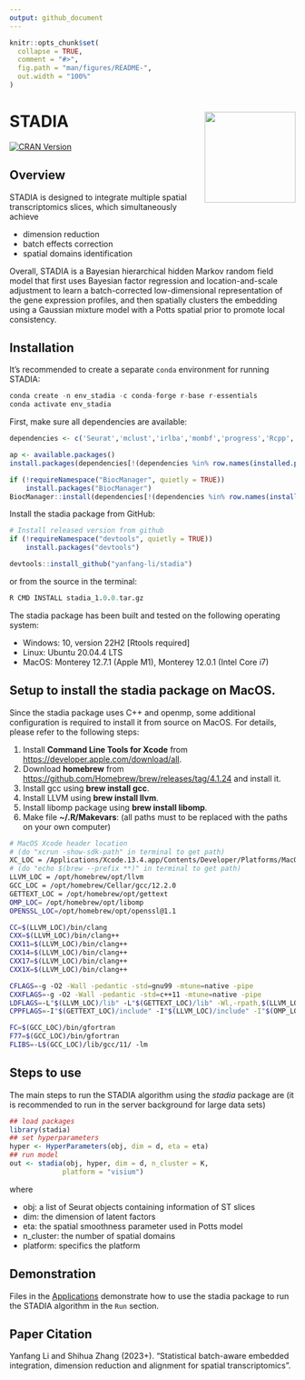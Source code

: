 ```yaml
---
output: github_document
---
```


<!-- README.md is generated from README.Rmd. Please edit that file -->

```r
knitr::opts_chunk$set(
  collapse = TRUE,
  comment = "#>",
  fig.path = "man/figures/README-",
  out.width = "100%"
)
```

# STADIA <img src="man/figures/logo.png" align="right" width="160" />
  
<!--[![R-CMD-check](https://github.com/yanfang-li/stadia/actions/workflows/R-CMD-check.yaml/badge.svg)](https://github.com/yanfang-li/stadia/actions/workflows/R-CMD-check.yaml)
<!-- [![Codecov test coverage](https://codecov.io/gh/yanfang-li/stadia/branch/master/graph/badge.svg)](https://app.codecov.io/gh/yanfang-li/stadia?branch=master) -->
[![CRAN Version](https://www.r-pkg.org/badges/version/stadia)](https://cran.r-project.org/package=stadia)


## Overview 

STADIA is designed to integrate multiple spatial transcriptomics slices, which simultaneously achieve  

- dimension reduction
- batch effects correction
- spatial domains identification

Overall, STADIA is a Bayesian hierarchical hidden Markov random field model that first uses Bayesian factor regression and location-and-scale adjustment to learn a batch-corrected low-dimensional representation of the gene expression profiles, and then spatially clusters the embedding using a Gaussian mixture model with a Potts spatial prior to promote local consistency.

## Installation

<!-- Install the released version of stadia R package from CRAN:

```r
# Install released version from CRAN
install.packages("stadia")
```

or install the development version from GitHub with:-->


It's recommended to create a separate `conda` environment for running STADIA:
```r
conda create -n env_stadia -c conda-forge r-base r-essentials
conda activate env_stadia
```

First, make sure all dependencies are available:

```r
dependencies <- c('Seurat','mclust','irlba','mombf','progress','Rcpp','BiocSingular','BiocParallel','BiocNeighbors','RcppArmadillo','RcppDist')

ap <- available.packages()
install.packages(dependencies[!(dependencies %in% row.names(installed.packages())) & (dependencies %in% row.names(ap))])

if (!requireNamespace("BiocManager", quietly = TRUE))
    install.packages("BiocManager")
BiocManager::install(dependencies[!(dependencies %in% row.names(installed.packages())) & !(dependencies %in% row.names(ap))])
```

Install the stadia package from GitHub:

```r
# Install released version from github
if (!requireNamespace("devtools", quietly = TRUE))
    install.packages("devtools")

devtools::install_github("yanfang-li/stadia")
```

or from the source in the terminal:

```r
R CMD INSTALL stadia_1.0.0.tar.gz
```

The stadia package has been built and tested on the following operating system:

* Windows: 10, version 22H2 [Rtools required]
* Linux: Ubuntu 20.04.4 LTS 
* MacOS: Monterey 12.7.1 (Apple M1), Monterey 12.0.1 (Intel Core i7)

##  Setup to install the stadia package on MacOS.

Since the stadia package uses C++ and openmp, some additional configuration is required 
to install it from source on MacOS. For details, please refer to 
the following steps: 

1. Install **Command Line Tools for Xcode** from [https://developer.apple.com/download/all](https://developer.apple.com/download/all).
2. Download **homebrew** from [https://github.com/Homebrew/brew/releases/tag/4.1.24](https://github.com/Homebrew/brew/releases/tag/4.1.24) and install it.
3. Install gcc using **brew install gcc**.
4. Install LLVM using **brew install llvm**.
5. Install libomp package using **brew install libomp**.
6. Make file **~/.R/Makevars**: (all paths must to be replaced with the paths 
on your own computer)

```bash
# MacOS Xcode header location
# (do "xcrun -show-sdk-path" in terminal to get path)
XC_LOC = /Applications/Xcode.13.4.app/Contents/Developer/Platforms/MacOSX.platform/Developer/SDKs/MacOSX.sdk
# (do "echo $(brew --prefix **)" in terminal to get path)
LLVM_LOC = /opt/homebrew/opt/llvm
GCC_LOC = /opt/homebrew/Cellar/gcc/12.2.0
GETTEXT_LOC = /opt/homebrew/opt/gettext
OMP_LOC= /opt/homebrew/opt/libomp
OPENSSL_LOC=/opt/homebrew/opt/openssl@1.1

CC=$(LLVM_LOC)/bin/clang
CXX=$(LLVM_LOC)/bin/clang++
CXX11=$(LLVM_LOC)/bin/clang++
CXX14=$(LLVM_LOC)/bin/clang++
CXX17=$(LLVM_LOC)/bin/clang++
CXX1X=$(LLVM_LOC)/bin/clang++

CFLAGS=-g -O2 -Wall -pedantic -std=gnu99 -mtune=native -pipe
CXXFLAGS=-g -O2 -Wall -pedantic -std=c++11 -mtune=native -pipe
LDFLAGS=-L"$(LLVM_LOC)/lib" -L"$(GETTEXT_LOC)/lib" -Wl,-rpath,$(LLVM_LOC)/lib --sysroot="$(XC_LOC)" -lomp -L"$(OPENSSL_LOC)/lib"
CPPFLAGS=-I"$(GETTEXT_LOC)/include" -I"$(LLVM_LOC)/include" -I"$(OMP_LOC)/include" -isysroot "$(XC_LOC)" -Xclang -fopenmp -I"$(OPENSSL_LOC)/include"

FC=$(GCC_LOC)/bin/gfortran
F77=$(GCC_LOC)/bin/gfortran
FLIBS=-L$(GCC_LOC)/lib/gcc/11/ -lm
```

## Steps to use

The main steps to run the STADIA algorithm using the *stadia* package are (it is recommended 
to run in the server background for large data sets)

```r
## load packages
library(stadia)
## set hyperparameters
hyper <- HyperParameters(obj, dim = d, eta = eta)
## run model
out <- stadia(obj, hyper, dim = d, n_cluster = K, 
             platform = "visium")
```

where 

* obj: a list of Seurat objects containing information of ST slices
* dim: the dimension of latent factors
* eta: the spatial smoothness parameter used in Potts model
* n_cluster: the number of spatial domains 
* platform: specifics the platform 

## Demonstration

Files in the [Applications](https://yanfang-li.github.io/stadia/articles/stadia.html) demonstrate 
how to use the stadia package to run the STADIA algorithm in the `Run` section.

## Paper Citation

Yanfang Li and Shihua Zhang (2023+). "Statistical batch-aware embedded integration, dimension reduction and alignment for spatial transcriptomics".

